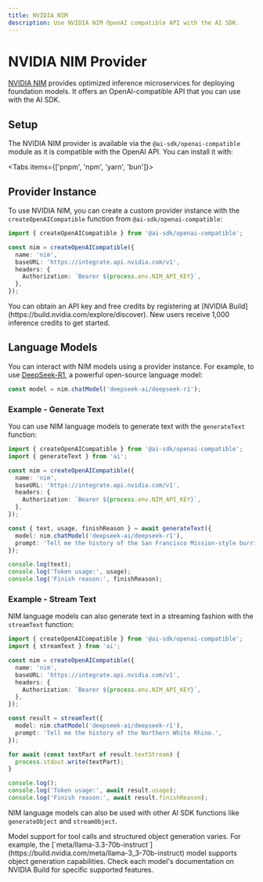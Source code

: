 ```yaml
---
title: NVIDIA NIM
description: Use NVIDIA NIM OpenAI compatible API with the AI SDK.
---
```


# NVIDIA NIM Provider

[NVIDIA NIM](https://www.nvidia.com/en-us/ai/) provides optimized inference microservices for deploying foundation models. It offers an OpenAI-compatible API that you can use with the AI SDK.

## Setup

The NVIDIA NIM provider is available via the `@ai-sdk/openai-compatible` module as it is compatible with the OpenAI API.
You can install it with:

<Tabs items={['pnpm', 'npm', 'yarn', 'bun']}>
  <Tab>
    <Snippet text="pnpm add @ai-sdk/openai-compatible" dark />
  </Tab>
  <Tab>
    <Snippet text="npm install @ai-sdk/openai-compatible" dark />
  </Tab>
  <Tab>
    <Snippet text="yarn add @ai-sdk/openai-compatible" dark />
  </Tab>

  <Tab>
    <Snippet text="bun add @ai-sdk/openai-compatible" dark />
  </Tab>
</Tabs>

## Provider Instance

To use NVIDIA NIM, you can create a custom provider instance with the `createOpenAICompatible` function from `@ai-sdk/openai-compatible`:

```ts
import { createOpenAICompatible } from '@ai-sdk/openai-compatible';

const nim = createOpenAICompatible({
  name: 'nim',
  baseURL: 'https://integrate.api.nvidia.com/v1',
  headers: {
    Authorization: `Bearer ${process.env.NIM_API_KEY}`,
  },
});
```

<Note>
  You can obtain an API key and free credits by registering at [NVIDIA
  Build](https://build.nvidia.com/explore/discover). New users receive 1,000
  inference credits to get started.
</Note>

## Language Models

You can interact with NIM models using a provider instance. For example, to use [DeepSeek-R1](https://build.nvidia.com/deepseek-ai/deepseek-r1), a powerful open-source language model:

```ts
const model = nim.chatModel('deepseek-ai/deepseek-r1');
```

### Example - Generate Text

You can use NIM language models to generate text with the `generateText` function:

```ts
import { createOpenAICompatible } from '@ai-sdk/openai-compatible';
import { generateText } from 'ai';

const nim = createOpenAICompatible({
  name: 'nim',
  baseURL: 'https://integrate.api.nvidia.com/v1',
  headers: {
    Authorization: `Bearer ${process.env.NIM_API_KEY}`,
  },
});

const { text, usage, finishReason } = await generateText({
  model: nim.chatModel('deepseek-ai/deepseek-r1'),
  prompt: 'Tell me the history of the San Francisco Mission-style burrito.',
});

console.log(text);
console.log('Token usage:', usage);
console.log('Finish reason:', finishReason);
```

### Example - Stream Text

NIM language models can also generate text in a streaming fashion with the `streamText` function:

```ts
import { createOpenAICompatible } from '@ai-sdk/openai-compatible';
import { streamText } from 'ai';

const nim = createOpenAICompatible({
  name: 'nim',
  baseURL: 'https://integrate.api.nvidia.com/v1',
  headers: {
    Authorization: `Bearer ${process.env.NIM_API_KEY}`,
  },
});

const result = streamText({
  model: nim.chatModel('deepseek-ai/deepseek-r1'),
  prompt: 'Tell me the history of the Northern White Rhino.',
});

for await (const textPart of result.textStream) {
  process.stdout.write(textPart);
}

console.log();
console.log('Token usage:', await result.usage);
console.log('Finish reason:', await result.finishReason);
```

NIM language models can also be used with other AI SDK functions like `generateObject` and `streamObject`.

<Note>
  Model support for tool calls and structured object generation varies. For
  example, the
  [`meta/llama-3.3-70b-instruct`](https://build.nvidia.com/meta/llama-3_3-70b-instruct)
  model supports object generation capabilities. Check each model's
  documentation on NVIDIA Build for specific supported features.
</Note>
